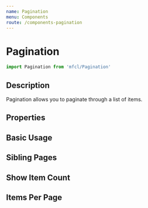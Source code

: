 ```yaml
---
name: Pagination
menu: Components
route: /components-pagination
---
```



# Pagination

```javascript
import Pagination from 'mfcl/Pagination'
```

## Description

Pagination allows you to paginate through a list of items.

## Properties

<Props of={Pagination} />

## Basic Usage

<Playground>
  <Row>
    <Pagination totalPages={10} />
  </Row>
</Playground>

## Sibling Pages

<Playground>
  <Row>
    <Pagination totalPages={20} siblingPages={2} />
  </Row>
</Playground>

## Show Item Count

<Playground>
  <Row>
    <Pagination totalPages={60} showItemCount countName="Reviews" />
  </Row>
</Playground>

## Items Per Page

<Playground>
  <Row>
    <Pagination itemsPerPage={10} totalPages={10} showItemCount />
  </Row>
</Playground>
